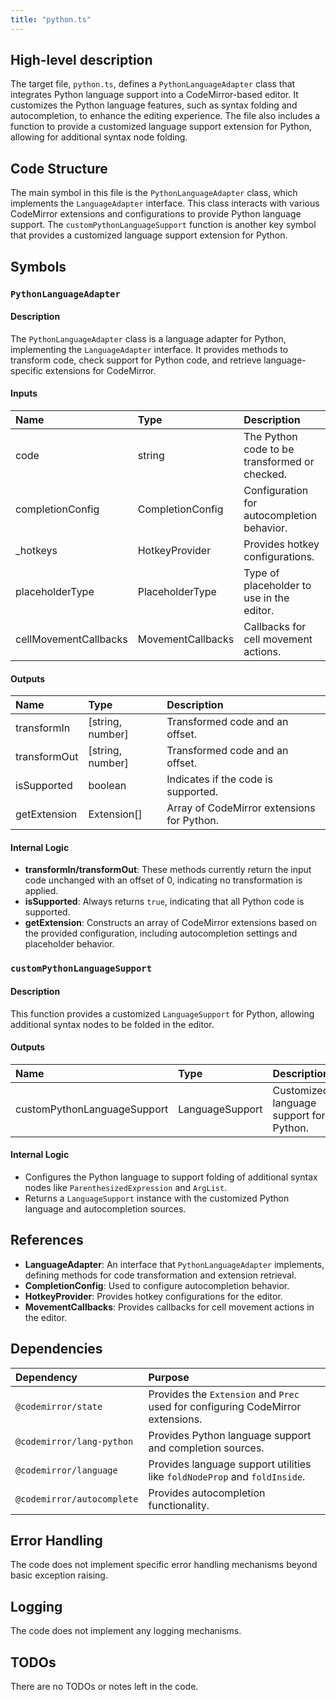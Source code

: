 ```yaml
---
title: "python.ts"
---
```


## High-level description

The target file, `python.ts`, defines a `PythonLanguageAdapter` class that integrates Python language support into a CodeMirror-based editor. It customizes the Python language features, such as syntax folding and autocompletion, to enhance the editing experience. The file also includes a function to provide a customized language support extension for Python, allowing for additional syntax node folding.

## Code Structure

The main symbol in this file is the `PythonLanguageAdapter` class, which implements the `LanguageAdapter` interface. This class interacts with various CodeMirror extensions and configurations to provide Python language support. The `customPythonLanguageSupport` function is another key symbol that provides a customized language support extension for Python.

## Symbols

### `PythonLanguageAdapter`
#### Description
The `PythonLanguageAdapter` class is a language adapter for Python, implementing the `LanguageAdapter` interface. It provides methods to transform code, check support for Python code, and retrieve language-specific extensions for CodeMirror.

#### Inputs
| Name | Type | Description |
|:-----|:-----|:------------|
| code | string | The Python code to be transformed or checked. |
| completionConfig | CompletionConfig | Configuration for autocompletion behavior. |
| _hotkeys | HotkeyProvider | Provides hotkey configurations. |
| placeholderType | PlaceholderType | Type of placeholder to use in the editor. |
| cellMovementCallbacks | MovementCallbacks | Callbacks for cell movement actions. |

#### Outputs
| Name | Type | Description |
|:-----|:-----|:------------|
| transformIn | [string, number] | Transformed code and an offset. |
| transformOut | [string, number] | Transformed code and an offset. |
| isSupported | boolean | Indicates if the code is supported. |
| getExtension | Extension[] | Array of CodeMirror extensions for Python. |

#### Internal Logic
- **transformIn/transformOut**: These methods currently return the input code unchanged with an offset of 0, indicating no transformation is applied.
- **isSupported**: Always returns `true`, indicating that all Python code is supported.
- **getExtension**: Constructs an array of CodeMirror extensions based on the provided configuration, including autocompletion settings and placeholder behavior.

### `customPythonLanguageSupport`
#### Description
This function provides a customized `LanguageSupport` for Python, allowing additional syntax nodes to be folded in the editor.

#### Outputs
| Name | Type | Description |
|:-----|:-----|:------------|
| customPythonLanguageSupport | LanguageSupport | Customized language support for Python. |

#### Internal Logic
- Configures the Python language to support folding of additional syntax nodes like `ParenthesizedExpression` and `ArgList`.
- Returns a `LanguageSupport` instance with the customized Python language and autocompletion sources.

## References

- **LanguageAdapter**: An interface that `PythonLanguageAdapter` implements, defining methods for code transformation and extension retrieval.
- **CompletionConfig**: Used to configure autocompletion behavior.
- **HotkeyProvider**: Provides hotkey configurations for the editor.
- **MovementCallbacks**: Provides callbacks for cell movement actions in the editor.

## Dependencies

| Dependency | Purpose |
|:-----------|:--------|
| `@codemirror/state` | Provides the `Extension` and `Prec` used for configuring CodeMirror extensions. |
| `@codemirror/lang-python` | Provides Python language support and completion sources. |
| `@codemirror/language` | Provides language support utilities like `foldNodeProp` and `foldInside`. |
| `@codemirror/autocomplete` | Provides autocompletion functionality. |

## Error Handling

The code does not implement specific error handling mechanisms beyond basic exception raising.

## Logging

The code does not implement any logging mechanisms.

## TODOs

There are no TODOs or notes left in the code.